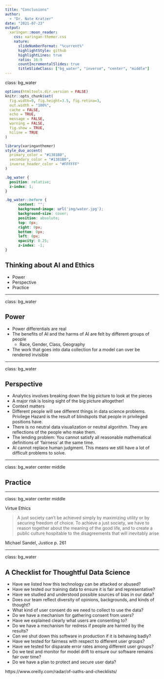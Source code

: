 ```yaml
---
title: "Conclusions"
author: 
  - "Dr. Nate Kratzer"
date: "2021-07-23"
output:
  xaringan::moon_reader:
    css: xaringan-themer.css
    nature:
      slideNumberFormat: "%current%"
      highlightStyle: github
      highlightLines: true
      ratio: 16:9
      countIncrementalSlides: true
      titleSlideClass: ["bg_water", "inverse", "center", "middle"]
---
```


class: bg_water

```r
options(htmltools.dir.version = FALSE)
knitr::opts_chunk$set(
  fig.width=9, fig.height=3.5, fig.retina=3,
  out.width = "100%",
  cache = FALSE,
  echo = TRUE,
  message = FALSE, 
  warning = FALSE,
  fig.show = TRUE,
  hiline = TRUE
)
```

```r
library(xaringanthemer)
style_duo_accent(
  primary_color = "#1381B0",
  secondary_color = "#1381B0",
  inverse_header_color = "#FFFFFF"
)
```

```css
.bg_water {
  position: relative;
  z-index: 1;
}

.bg_water::before {    
      content: "";
      background-image: url('img/water.jpg');
      background-size: cover;
      position: absolute;
      top: 0px;
      right: 0px;
      bottom: 0px;
      left: 0px;
      opacity: 0.25;
      z-index: -1;
}
```

## Thinking about AI and Ethics

- Power
- Perspective
- Practice

---

class: bg_water 

## Power

- Power differentials are real
- The benefits of AI and the harms of AI are felt by different groups of people
  - Race, Gender, Class, Geography
- The work that goes into data collection for a model can over be rendered invisible

---

class: bg_water

## Perspective

- Analytics involves breaking down the big picture to look at the pieces
- A major risk is losing sight of the big picture altogether!
- Context matters
- Different people will see different things in data science problems. Privilege Hazard is the result of blindspots that people in privileged positions have. 
- There is no neutral data visualization or neutral algorithm. They are reflections of the people who make them.
- The lending problem: You cannot satisfy all reasonable mathematical definitions of 'fairness' at the same time.
- AI cannot replace human judgment. This means we still have a lot of difficult problems to solve. 

---

class: bg_water center middle

## Practice

---

class: bg_water center middle

Virtue Ethics

>A just society can't be achieved simply by maximizing utility or by securing freedom of choice. To achieve a just society, we have to reason together about the meaning of the good life, and to create a public culture hospitable to the disagreements that will inevitably arise

Michael Sandel, Justice p. 261

---

class: bg_water 

## A Checklist for Thoughtful Data Science

- Have we listed how this technology can be attacked or abused?
- Have we tested our training data to ensure it is fair and representative?
- Have we studied and understood possible sources of bias in our data?
- Does our team reflect diversity of opinions, backgrounds, and kinds of thought?
- What kind of user consent do we need to collect to use the data?
- Do we have a mechanism for gathering consent from users?
- Have we explained clearly what users are consenting to?
- Do we have a mechanism for redress if people are harmed by the results?
- Can we shut down this software in production if it is behaving badly?
- Have we tested for fairness with respect to different user groups?
- Have we tested for disparate error rates among different user groups?
- Do we test and monitor for model drift to ensure our software remains fair over time?
- Do we have a plan to protect and secure user data?

https://www.oreilly.com/radar/of-oaths-and-checklists/



